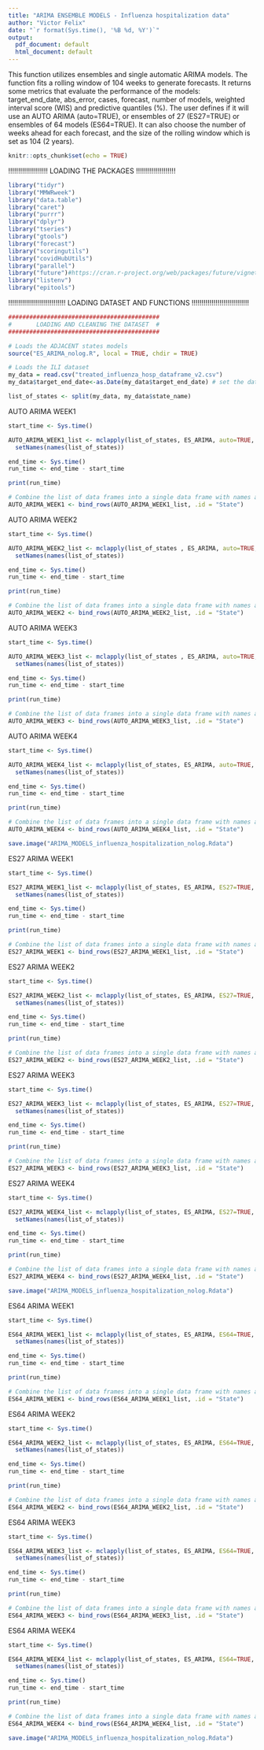 ```yaml
---
title: "ARIMA ENSEMBLE MODELS - Influenza hospitalization data"
author: "Victor Felix"
date: "`r format(Sys.time(), '%B %d, %Y')`"
output:
  pdf_document: default
  html_document: default
---
```


This function utilizes ensembles and single automatic ARIMA models. The function fits a rolling window of 104 weeks to generate forecasts. It returns some metrics that evaluate the performance of the models: target_end_date, abs_error, cases, forecast, number of models, weighted interval score (WIS) and predictive quantiles (%). The user defines if it will use an AUTO ARIMA (auto=TRUE), or ensembles of 27 (ES27=TRUE) or ensembles of 64 models (ES64=TRUE). It can also choose the number of weeks ahead for each forecast, and the size of the rolling window which is set as 104 (2 years).


```r
knitr::opts_chunk$set(echo = TRUE)
```
!!!!!!!!!!!!!!!!!!!!
LOADING THE PACKAGES
!!!!!!!!!!!!!!!!!!!!
```r
library("tidyr")
library("MMWRweek")
library("data.table")
library("caret")
library("purrr")
library("dplyr")
library("tseries")
library("gtools")
library("forecast")
library("scoringutils")
library("covidHubUtils")
library("parallel")
library("future")#https://cran.r-project.org/web/packages/future/vignettes/future-4-issues.html
library("listenv")
library("epitools")
```
!!!!!!!!!!!!!!!!!!!!!!!!!!!!!
LOADING DATASET AND FUNCTIONS 
!!!!!!!!!!!!!!!!!!!!!!!!!!!!!

```r
###########################################
#       LOADING AND CLEANING THE DATASET  #        
###########################################

# Loads the ADJACENT states models
source("ES_ARIMA_nolog.R", local = TRUE, chdir = TRUE)

# Loads the ILI dataset
my_data = read.csv("treated_influenza_hosp_dataframe_v2.csv")
my_data$target_end_date<-as.Date(my_data$target_end_date) # set the dates as dates

list_of_states <- split(my_data, my_data$state_name)

```

AUTO ARIMA WEEK1

```r
start_time <- Sys.time()

AUTO_ARIMA_WEEK1_list <- mclapply(list_of_states, ES_ARIMA, auto=TRUE, n_weeks_ahead=1, mc.cores=2)%>%
  setNames(names(list_of_states))

end_time <- Sys.time()
run_time <- end_time - start_time

print(run_time)

# Combine the list of data frames into a single data frame with names as a column
AUTO_ARIMA_WEEK1 <- bind_rows(AUTO_ARIMA_WEEK1_list, .id = "State")
```

AUTO ARIMA WEEK2

```r
start_time <- Sys.time()

AUTO_ARIMA_WEEK2_list <- mclapply(list_of_states , ES_ARIMA, auto=TRUE, n_weeks_ahead=2, mc.cores=2)%>%
  setNames(names(list_of_states))

end_time <- Sys.time()
run_time <- end_time - start_time

print(run_time)

# Combine the list of data frames into a single data frame with names as a column
AUTO_ARIMA_WEEK2 <- bind_rows(AUTO_ARIMA_WEEK2_list, .id = "State")

```

AUTO ARIMA WEEK3

```r
start_time <- Sys.time()

AUTO_ARIMA_WEEK3_list <- mclapply(list_of_states , ES_ARIMA, auto=TRUE, n_weeks_ahead=3, mc.cores=2)%>%
  setNames(names(list_of_states))

end_time <- Sys.time()
run_time <- end_time - start_time

print(run_time)

# Combine the list of data frames into a single data frame with names as a column
AUTO_ARIMA_WEEK3 <- bind_rows(AUTO_ARIMA_WEEK3_list, .id = "State")

```

AUTO ARIMA WEEK4

```r
start_time <- Sys.time()

AUTO_ARIMA_WEEK4_list <- mclapply(list_of_states, ES_ARIMA, auto=TRUE, n_weeks_ahead=4 ,mc.cores=2)%>%
  setNames(names(list_of_states))

end_time <- Sys.time()
run_time <- end_time - start_time

print(run_time)

# Combine the list of data frames into a single data frame with names as a column
AUTO_ARIMA_WEEK4 <- bind_rows(AUTO_ARIMA_WEEK4_list, .id = "State")

```

```r
save.image("ARIMA_MODELS_influenza_hospitalization_nolog.Rdata")
```

ES27 ARIMA WEEK1

```r
start_time <- Sys.time()

ES27_ARIMA_WEEK1_list <- mclapply(list_of_states, ES_ARIMA, ES27=TRUE, n_weeks_ahead=1, mc.cores=2)%>%
  setNames(names(list_of_states))

end_time <- Sys.time()
run_time <- end_time - start_time

print(run_time)

# Combine the list of data frames into a single data frame with names as a column
ES27_ARIMA_WEEK1 <- bind_rows(ES27_ARIMA_WEEK1_list, .id = "State")

```

ES27 ARIMA WEEK2

```r
start_time <- Sys.time()

ES27_ARIMA_WEEK2_list <- mclapply(list_of_states, ES_ARIMA, ES27=TRUE, n_weeks_ahead=2, mc.cores=2)%>%
  setNames(names(list_of_states))

end_time <- Sys.time()
run_time <- end_time - start_time

print(run_time)

# Combine the list of data frames into a single data frame with names as a column
ES27_ARIMA_WEEK2 <- bind_rows(ES27_ARIMA_WEEK2_list, .id = "State")

```

ES27 ARIMA WEEK3

```r
start_time <- Sys.time()

ES27_ARIMA_WEEK3_list <- mclapply(list_of_states, ES_ARIMA, ES27=TRUE, n_weeks_ahead=3, mc.cores=2)%>%
  setNames(names(list_of_states))

end_time <- Sys.time()
run_time <- end_time - start_time

print(run_time)

# Combine the list of data frames into a single data frame with names as a column
ES27_ARIMA_WEEK3 <- bind_rows(ES27_ARIMA_WEEK3_list, .id = "State")

```

ES27 ARIMA WEEK4

```r
start_time <- Sys.time()

ES27_ARIMA_WEEK4_list <- mclapply(list_of_states, ES_ARIMA, ES27=TRUE, n_weeks_ahead=4 ,mc.cores=2)%>%
  setNames(names(list_of_states))

end_time <- Sys.time()
run_time <- end_time - start_time

print(run_time)

# Combine the list of data frames into a single data frame with names as a column
ES27_ARIMA_WEEK4 <- bind_rows(ES27_ARIMA_WEEK4_list, .id = "State")

```

```r
save.image("ARIMA_MODELS_influenza_hospitalization_nolog.Rdata")
```

ES64 ARIMA WEEK1

```r
start_time <- Sys.time()

ES64_ARIMA_WEEK1_list <- mclapply(list_of_states, ES_ARIMA, ES64=TRUE, n_weeks_ahead=1, mc.cores=2)%>%
  setNames(names(list_of_states))

end_time <- Sys.time()
run_time <- end_time - start_time

print(run_time)

# Combine the list of data frames into a single data frame with names as a column
ES64_ARIMA_WEEK1 <- bind_rows(ES64_ARIMA_WEEK1_list, .id = "State")

```

ES64 ARIMA WEEK2

```r
start_time <- Sys.time()

ES64_ARIMA_WEEK2_list <- mclapply(list_of_states, ES_ARIMA, ES64=TRUE, n_weeks_ahead=2, mc.cores=2)%>%
  setNames(names(list_of_states))

end_time <- Sys.time()
run_time <- end_time - start_time

print(run_time)

# Combine the list of data frames into a single data frame with names as a column
ES64_ARIMA_WEEK2 <- bind_rows(ES64_ARIMA_WEEK2_list, .id = "State")

```

ES64 ARIMA WEEK3

```r
start_time <- Sys.time()

ES64_ARIMA_WEEK3_list <- mclapply(list_of_states, ES_ARIMA, ES64=TRUE, n_weeks_ahead=3, mc.cores=2)%>%
  setNames(names(list_of_states))

end_time <- Sys.time()
run_time <- end_time - start_time

print(run_time)

# Combine the list of data frames into a single data frame with names as a column
ES64_ARIMA_WEEK3 <- bind_rows(ES64_ARIMA_WEEK3_list, .id = "State")

```

ES64 ARIMA WEEK4

```r
start_time <- Sys.time()

ES64_ARIMA_WEEK4_list <- mclapply(list_of_states, ES_ARIMA, ES64=TRUE, n_weeks_ahead=4 ,mc.cores=2)%>%
  setNames(names(list_of_states))

end_time <- Sys.time()
run_time <- end_time - start_time

print(run_time)

# Combine the list of data frames into a single data frame with names as a column
ES64_ARIMA_WEEK4 <- bind_rows(ES64_ARIMA_WEEK4_list, .id = "State")

```

```r
save.image("ARIMA_MODELS_influenza_hospitalization_nolog.Rdata")
```
